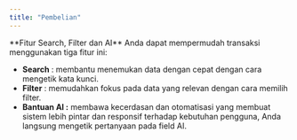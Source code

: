 ```yaml
---
title: "Pembelian"
---
```


<Tip>
  **Fitur Search, Filter dan AI**

  <Frame>
    
  </Frame>
  Anda dapat mempermudah transaksi menggunakan tiga fitur ini:

  - **Search** : membantu menemukan data dengan cepat dengan cara mengetik kata kunci.
  - **Filter** : memudahkan fokus pada data yang relevan dengan cara memilih filter.
  - **Bantuan AI :** membawa kecerdasan dan otomatisasi yang membuat sistem lebih pintar dan responsif terhadap kebutuhan pengguna, Anda langsung mengetik pertanyaan pada field AI.
</Tip>